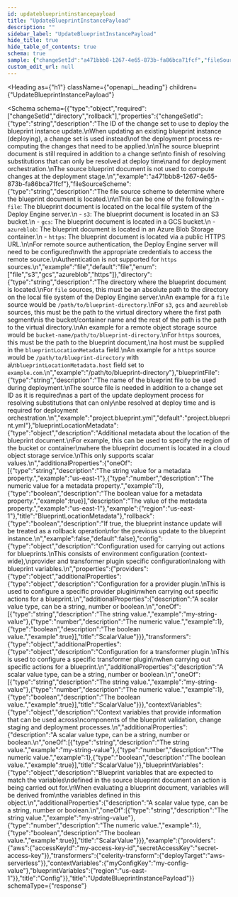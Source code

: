 ```yaml
---
id: updateblueprintinstancepayload
title: "UpdateBlueprintInstancePayload"
description: ""
sidebar_label: "UpdateBlueprintInstancePayload"
hide_title: true
hide_table_of_contents: true
schema: true
sample: {"changeSetId":"a471bbb8-1267-4e65-873b-fa86bca71fcf","fileSourceScheme":"file","directory":"/path/to/blueprint-directory","blueprintFile":"project.blueprint.yml","blueprintLocationMetadata":{"region":"us-east-1"},"rollback":false,"config":{"providers":{"aws":{"accessKeyId":"my-access-key-id","secretAccessKey":"secret-access-key"}},"transformers":{"celerity-transform":{"deployTarget":"aws-serverless"}},"contextVariables":{"myConfigKey":"my-config-value"},"blueprintVariables":{"region":"us-east-1"}}}
custom_edit_url: null
---
```



<Heading
  as={"h1"}
  className={"openapi__heading"}
  children={"UpdateBlueprintInstancePayload"}
>
</Heading>





<Schema
  schema={{"type":"object","required":["changeSetId","directory","rollback"],"properties":{"changeSetId":{"type":"string","description":"The ID of the change set to use to deploy the blueprint instance update.\nWhen updating an existing blueprint instance (deploying), a change set is used instead\nof the deployment process re-computing the changes that need to be applied.\n\nThe source blueprint document is still required in addition to a change set\nto finish of resolving substitutions that can only be resolved at deploy time\nand for deployment orchestration.\nThe source blueprint document is not used to compute changes at the deployment stage.\n","example":"a471bbb8-1267-4e65-873b-fa86bca71fcf"},"fileSourceScheme":{"type":"string","description":"The file source scheme to determine where the blueprint document is located.\n\nThis can be one of the following:\n  - `file`: The blueprint document is located on the local file system of the Deploy Engine server.\n  - `s3`: The blueprint document is located in an S3 bucket.\n  - `gcs`: The blueprint document is located in a GCS bucket.\n  - `azureblob`: The blueprint document is located in an Azure Blob Storage container.\n  - `https`: The blueprint document is located via a public HTTPS URL.\n\nFor remote source authentication, the Deploy Engine server will need to be configured\nwith the appropriate credentials to access the remote source.\nAuthentication is not supported for `https` sources.\n","example":"file","default":"file","enum":["file","s3","gcs","azureblob","https"]},"directory":{"type":"string","description":"The directory where the blueprint document is located.\nFor `file` sources, this must be an absolute path to the directory on the local file system of the Deploy Engine server.\nAn example for a `file` source would be `/path/to/blueprint-directory`.\nFor `s3`, `gcs` and `azureblob` sources, this must be the path to the virtual directory where the first path segment\nis the bucket/container name and the rest of the path is the path to the virtual directory.\nAn example for a remote object storage source would be `bucket-name/path/to/blueprint-directory`.\nFor `https` sources, this must be the path to the blueprint document,\na host must be supplied in the `blueprintLocationMetadata` field.\nAn example for a `https` source would be `/path/to/blueprint-directory` with a\n`blueprintLocationMetadata.host` field set to `example.com`.\n","example":"/path/to/blueprint-directory"},"blueprintFile":{"type":"string","description":"The name of the blueprint file to be used during deployment.\nThe source file is needed in addition to a change set ID as it is required\nas a part of the update deployment process for resolving substitutions that can only\nbe resolved at deploy time and is required for deployment orchestration.\n","example":"project.blueprint.yml","default":"project.blueprint.yml"},"blueprintLocationMetadata":{"type":"object","description":"Additional metadata about the location of the blueprint document.\nFor example, this can be used to specify the region of the bucket or container\nwhere the blueprint document is located in a cloud object storage service.\nThis only supports scalar values.\n","additionalProperties":{"oneOf":[{"type":"string","description":"The string value for a metadata property.","example":"us-east-1"},{"type":"number","description":"The numeric value for a metadata property.","example":1},{"type":"boolean","description":"The boolean value for a metadata property.","example":true}],"description":"The value of the metadata property.","example":"us-east-1"},"example":{"region":"us-east-1"},"title":"BlueprintLocationMetadata"},"rollback":{"type":"boolean","description":"If true, the blueprint instance update will be treated as a rollback operation\nfor the previous update to the blueprint instance.\n","example":false,"default":false},"config":{"type":"object","description":"Configuration used for carrying out actions for blueprints.\nThis consists of environment configuration (context-wide),\nprovider and transformer plugin specific configuration\nalong with blueprint variables.\n","properties":{"providers":{"type":"object","additionalProperties":{"type":"object","description":"Configuration for a provider plugin.\nThis is used to configure a specific provider plugin\nwhen carrying out specific actions for a blueprint.\n","additionalProperties":{"description":"A scalar value type, can be a string, number or boolean.\n","oneOf":[{"type":"string","description":"The string value.","example":"my-string-value"},{"type":"number","description":"The numeric value.","example":1},{"type":"boolean","description":"The boolean value.","example":true}],"title":"ScalarValue"}}},"transformers":{"type":"object","additionalProperties":{"type":"object","description":"Configuration for a transformer plugin.\nThis is used to configure a specific transformer plugin\nwhen carrying out specific actions for a blueprint.\n","additionalProperties":{"description":"A scalar value type, can be a string, number or boolean.\n","oneOf":[{"type":"string","description":"The string value.","example":"my-string-value"},{"type":"number","description":"The numeric value.","example":1},{"type":"boolean","description":"The boolean value.","example":true}],"title":"ScalarValue"}}},"contextVariables":{"type":"object","description":"Context variables that provide information that can be used across\ncomponents of the blueprint validation, change staging and deployment processes.\n","additionalProperties":{"description":"A scalar value type, can be a string, number or boolean.\n","oneOf":[{"type":"string","description":"The string value.","example":"my-string-value"},{"type":"number","description":"The numeric value.","example":1},{"type":"boolean","description":"The boolean value.","example":true}],"title":"ScalarValue"}},"blueprintVariables":{"type":"object","description":"Blueprint variables that are expected to match the variables\ndefined in the source blueprint document an action is being carried out for.\nWhen evaluating a blueprint document, variables will be derived from\nthe variables defined in this object.\n","additionalProperties":{"description":"A scalar value type, can be a string, number or boolean.\n","oneOf":[{"type":"string","description":"The string value.","example":"my-string-value"},{"type":"number","description":"The numeric value.","example":1},{"type":"boolean","description":"The boolean value.","example":true}],"title":"ScalarValue"}}},"example":{"providers":{"aws":{"accessKeyId":"my-access-key-id","secretAccessKey":"secret-access-key"}},"transformers":{"celerity-transform":{"deployTarget":"aws-serverless"}},"contextVariables":{"myConfigKey":"my-config-value"},"blueprintVariables":{"region":"us-east-1"}},"title":"Config"}},"title":"UpdateBlueprintInstancePayload"}}
  schemaType={"response"}
>
  
</Schema>
            